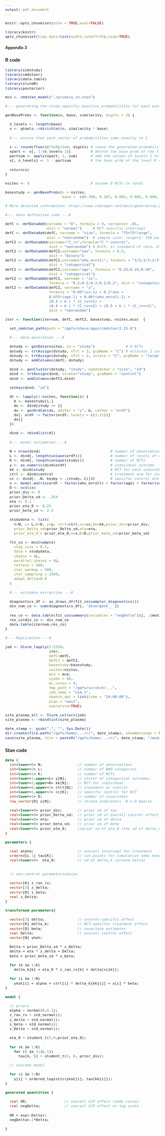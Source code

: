 ```yaml
---
output: pdf_document
---
```


<style type="text/css">
body{
  font-family:Lato;
  font-size:10pt;
}
h1,h2{
 font-family:Lato;
 font-size:10pt;
}
</style>
\pagenumbering{gobble} 

```r
knitr::opts_chunk$set(echo = TRUE,eval=FALSE)
```

```r
library(knitr)
opts_chunk$set(tidy.opts=list(width.cutoff=55),tidy=TRUE)
```

## Appendix 3

### R code

```r
library(simstudy)
library(cmdstanr)
library(data.table)
library(slurmR)
library(posterior)
```

```r
mco <- cmdstan_model("./primary_co.stan")
```

```r
#--- generating the study-specific baseline probabilities for each outcome level---#

genBaseProbs <- function(n, base, similarity, digits = 2) {
  
  n_levels <- length(base) 
  x <- gtools::rdirichlet(n, similarity * base) 
  
  #--- ensure that each vector of probabilities sums exactly to 1
  
  x <- round(floor(x*1e8)/1e8, digits) # round the generated probabilities
  xpart <- x[, 1:(n_levels-1)]         # delete the base prob of the final level
  partsum <- apply(xpart, 1, sum)      # add the values of levels 1 to K-1
  x[, n_levels] <- 1 - partsum         # the base prob of the level K = 1 - sum(1:[K-1])
  
  return(x)
}

nsites <- 9                            # assume 9 RCTs in total                              

basestudy <- genBaseProbs(n = nsites,
                          base =  c(0.100, 0.107, 0.095, 0.085, 0.090, 0.090, 0.108, 0.100, 0.090, 0.075, 0.060),similarity = 100) 

# More detailed information: https://www.rdatagen.net/post/generating-probabilities-for-ordinal-categorical-data/
```

```r
#--- data definition code ---#

defC <- defDataAdd(varname = "b", formula = 0, variance= .01, 
                   dist = "normal")     # RCT specific intercept
defC <- defDataAdd(defC, varname = "size", formula = "75+75*large", 
                   dist = "nonrandom")  # sample size; large=1: 150 patients, large=0: 75 patients
defC2 <- defDataAdd(varname="C_rv",formula="C * control",
                    dist = "nonrandom") # 0=CP, 1= standard of care, 2=non-CP, 3=saline
defC2 <- defDataAdd(defC2,varname="sex", formula = 0.5, 
                    dist = "binary")   
defC2 <- defDataAdd(defC2,varname="who_enroll", formula = "1/3;1/3;1/3", 
                    dist = "categorical")   
defC2 <- defDataAdd(defC2,varname="age", formula = "0.25;0.25;0.50", 
                    dist = "categorical")   
defC2 <- defDataAdd(defC2, varname = "ss", 
                    formula = "0.2;0.2;0.2;0.2;0.2", dist = "categorical") 
defC2 <- defDataAdd(defC2, varname = "z", 
                    formula = "0.05*(ss-1) + 0.1*sex +
                    0.075*(age-1) + 0.06*(who_enroll-1) + 
                    (0.3 + b ) * (C_rv==1) + 
                    (0.4 + b ) * (C_rv==2) + (0.5 + b ) * (C_rv==3)", 
                    dist = "nonrandom")

```

```r

iter <- function(iternum, defC, defC2, basestudy, nsites,mco)  {
  
  set_cmdstan_path(path = "/gpfs/share/apps/cmdstan/2.25.0")
  
  #--- data generation ---#
  
  dstudy <- genData(nsites, id = "study")              # 9 RCTs
  dstudy <- trtAssign(dstudy, nTrt = 3, grpName = "C") # allocate 3 control conditions
  dstudy <- trtAssign(dstudy, nTrt = 2, strata = "C", grpName = "large", ratio = c(2,1))
  dstudy <- addColumns(defC, dstudy)
  
  dind <- genCluster(dstudy, "study", numIndsVar = "size", "id")
  dind <- trtAssign(dind, strata="study", grpName = "control") 
  dind <- addColumns(defC2,dind)
 
  setkey(dind, "id")
  
  dl <- lapply(1:nsites, function(i) {
    b <- basestudy[i,]
    dx <- dind[study == i]
    dx <- genOrdCat(dx, adjVar = "z", b, catVar = "ordY")
    dx[, ordY := factor(ordY, levels = c(1:11))]
    dx[]
  })
  
  dind <- rbindlist(dl)
  
  #--- model estimation ---#
  
  N = nrow(dind)                                # number of observations
  L <- dind[, length(unique(ordY))]             # number of levels of outcome
  K <- dind[, length(unique(study))]            # number of RCTs
  y <- as.numeric(dind$ordY)                    # individual outcome
  kk <- dind$study                              # RCT for each individual
  ctrl <- dind$control                          # treatment arm for individual
  cc <- dind[, .N, keyby = .(study, C)]$C       # specific control arm for RCT
  x <- model.matrix(ordY ~ factor(who_enroll) + factor(age) + factor(sex) + factor(ss), data =   dind)[, -1]
  D <- ncol(x)
  prior_div <- 8   
  prior_Delta_sd <- .354
  eta <- 0.1      
  prior_eta_0 <- 0.25
  prior_beta_sd <- 2.5
  
  studydata <- list(
    N=N, L= L,K=K, y=y, ctrl=ctrl,cc=cc,kk=kk,prior_div=prior_div,
    prior_Delta_sd=prior_Delta_sd,eta=eta,
    prior_eta_0 = prior_eta_0,x=x,D=D,prior_beta_sd=prior_beta_sd)
  
  fit_co <- mco$sample(
    step_size = 0.1,
    data = studydata,
    chains = 4L,
    parallel_chains = 4L,
    refresh = 500,
    iter_warmup = 500,
    iter_sampling = 2500,
    adapt_delta=0.8
  )
  
  #--- estimate extraction ---#
  
  diagnostics_df <- as_draws_df(fit_co$sampler_diagnostics())
  div_num_co <- sum(diagnostics_df[, 'divergent__'])
  
  res_co <- data.table(fit_co$summary(variables = "negDelta"))[, .(median)]
  res_co$div_co <- div_num_co
  data.table(iternum,res_co)
}

```

```r
#--- Replication ---#

job <- Slurm_lapply(1:2520,
                    iter, 
                    defC=defC,
                    defC2 = defC2,
                    basestudy=basestudy,
                    nsites=nsites,
                    mco = mco,
                    njobs = 90, 
                    mc.cores = 4,
                    tmp_path = "/gpfs/scratch/...",
                    job_name = "sim_1",
                    sbatch_opt = list(time = "24:00:00"),
                    plan = "wait",
                    overwrite=TRUE)

site_plasma_all <- Slurm_collect(job)       
site_plasma <- rbindlist(site_plasma) 

date_stamp <- gsub("-", "", Sys.Date())
dir.create(file.path("/gpfs/home/.../r/", date_stamp), showWarnings = FALSE)
save(site_plasma, file = paste0("/gpfs/home/.../r/", date_stamp, "/model_co.rda"))
```

\newpage

### Stan code

```stan
data {
  int<lower=0> N;                // number of observations
  int<lower=2> L;                // number of WHO categories
  int<lower=1> K;                // number of RCTs
  int<lower=1,upper=L> y[N];     // vector of categorical outcomes
  int<lower=1,upper=K> kk[N];    // RCT for individual
  int<lower=0,upper=1> ctrl[N];  // treatment or control
  int<lower=1,upper=3> cc[K];    // specific control for RCT
  int<lower=1> D;                // number of covariates
  row_vector[D] x[N];            // strata indicators  N x D matrix
  
  real<lower=0> prior_div;       // prior sd of tau
  real<lower=0> prior_Delta_sd;  // prior sd of overall control effect
  real<lower=0> eta;             // prior sd of delta
  real<lower=0> prior_beta_sd;   // prior sd of beta
  real<lower=0> prior_eta_0;     //prior sd of eta_0 (the sd of delta_k)
}

parameters {
  
  real alpha;                    // overall intercept for treatment
  ordered[L-1] tau[K];           // cut-points for cumulative odds model (K X [L-1] matrix)
  real<lower=0>  eta_0;          // sd of delta_k (around delta)
  
  
  // non-central parameterization
  
  vector[K] z_ran_rx;            
  vector[3] z_delta;
  vector[D] z_beta;
  real z_Delta;
}

transformed parameters{ 
  
  vector[3] delta;               // control-specific effect
  vector[K] delta_k;             // RCT-specific treatment effect
  vector[D] beta;                // covariate estimates
  real Delta;                    // overall control effect  
  vector[N] yhat;
  
  Delta = prior_Delta_sd * z_Delta;
  delta = eta * z_delta + Delta;
  beta = prior_beta_sd * z_beta;
  
  for (k in 1:K)
    delta_k[k] = eta_0 * z_ran_rx[k] + delta[cc[k]]; 
  
  for (i in 1:N)  
    yhat[i] = alpha + ctrl[i] * delta_k[kk[i]] + x[i] * beta;
}

model {
  
  // priors
  alpha ~ normal(0,0.1);
  z_ran_rx ~ std_normal(); 
  z_delta ~ std_normal();
  z_beta ~ std_normal();
  z_Delta ~ std_normal();
    
  eta_0 ~ student_t(3,0,prior_eta_0);
  
  for (k in 1:K)
    for (l in 1:(L-1))
      tau[k, l] ~ student_t(3, 0, prior_div);
  
  // outcome model
  
  for (i in 1:N)
    y[i] ~ ordered_logistic(yhat[i], tau[kk[i]]);
}

generated quantities {
  
  real OR;                 // overall CCP effect (odds ratio)
  real negDelta;           // overall CCP effect on log scale
  
  OR = exp(-Delta); 
  negDelta=-1*Delta;
  
}
```